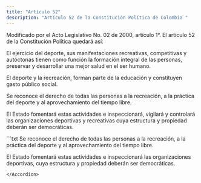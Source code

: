```yaml
---
title: "Artículo 52"
description: "Artículo 52 de la Constitución Política de Colombia "
---
```

<Warning>Modificado por el Acto Legislativo No. 02 de 2000, artículo 1°. El artículo 52 de la Constitución Política quedará así:</Warning>

El ejercicio del deporte, sus manifestaciones recreativas, competitivas y autóctonas tienen como
función la formación integral de las personas,
preservar y desarrollar una mejor salud en el ser
humano.

El deporte y la recreación, forman parte de la
educación y constituyen gasto público social.

Se reconoce el derecho de todas las personas a
la recreación, a la práctica del deporte y al aprovechamiento del tiempo libre.

El Estado fomentará estas actividades e inspeccionará, vigilará y controlará las organizaciones deportivas y recreativas cuya estructura y propiedad
deberán ser democráticas.

<Accordion title="Artículo original antes de la modificación:">
```txt 
Se reconoce el derecho de todas las personas a la recreación, a
la práctica del deporte y al aprovechamiento del tiempo libre.

El Estado fomentará estas actividades e inspeccionará las organizaciones
deportivas, cuya estructura y propiedad deberán ser democráticas.
```
</Accordion>
